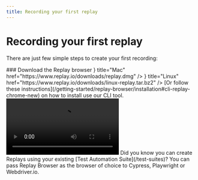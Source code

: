```yaml
---
title: Recording your first replay
---
```


# Recording your first replay

There are just few simple steps to create your first recording:

<Steps>
### Download the Replay browser
<Cards>
<Card icon={<IcBaselineApple />} title="Mac" href="https://www.replay.io/downloads/replay.dmg" />
<Card icon={<CodiconTerminalLinux />} title="Linux" href="https://www.replay.io/downloads/linux-replay.tar.bz2" />
</Cards>
[Or follow these instructions](/getting-started/replay-browser/installation#cli-replay-chrome-new) on how to install use our CLI tool.

<Video src={downloadReplayMwnjr} />

### Install Replay on your computer

Follow the standard installation steps or check out our docs to get a more detailed information.

### Open Replay and click the <RecButton className="w-12 mb-0.5 inline-block" /> button 

You can record a replay in the same way that you record a video. Navigate to the page you want to record, click the <RecButton className="w-12 mb-0.5 inline-block" /> button, 
capture the issue, and click the <StopButton className="w-14 mb-0.5 inline-block" /> button to save the replay.

<Video src={recordReplayOusuj} />

### Give your replay a name
<Video src={recordingSaveXjfxl} />

### That’s it! You can now start debugging or share the recording.
<Video src={showRecordingMnmmp} />

</Steps>

<Callout type="info">
Did you know you can create Replays using your existing [Test Automation Suite](/test-suites)? You can pass Replay Browser as the browser of choice to Cypress, Playwright or Webdriver.io.
</Callout>
